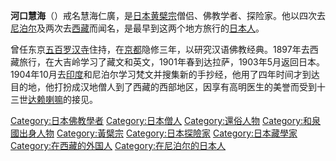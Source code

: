 {{unreferenced|time=2013-05-11T01:23:03+00:00}}
{{Infobox Buddhist
| 姓名            = 河口慧海
| 圖像            = Ekai Kawaguchi by Zaida Ben-Yusuf, c1899.jpg
| 圖像大小        = 
| 圖像說明        =  
| 本名            =
| 字              =  
| 號              =  
| 法號            = 慧海仁廣
| 出生            = [[慶應|慶應]]二年一月十二日<br>（{{Birth date|1866|02|26}}）
| 出生地點        = [[攝津國|攝津國]][[堺|堺]]山伏町<br>（今日本[[大阪府|大阪府]][[堺市|堺市]][[堺區|堺區]]）
| 圓寂            = {{Death date and age|1945|02|24|1866|02|26}}
| 圓寂地點        = {{JPN-EMP}}[[東京都|東京都]][[世田谷區|世田谷區]]
| 居住地          = 
| 公民權          = 
| 國籍            = {{JPN}}
| 著名成就        = 到西藏、尼泊爾探險
| 宗派            = [[黄檗宗|黄檗宗]]
| 呼號            = 
| 修行法門        = 
| 頭銜            = 
| 教育程度        = 
| 駐錫於          = 
| 師承            = 
| 徒弟與學生      = 
| 著作            = 《西藏旅行記》
| 譯作            = 
| 獎項            = 
| 何者的化身與轉世 = 
| 轉世為          = 
| 傳人            = 
| 簽名            = 
| 備註            = 
}}
{{Japanese|japanese=河口 慧海|kana=かわぐち えかい|romaji=Kawaguchi Ekai}}
'''河口慧海'''（{{bd|1866年|2月26日|1945年|2月24日}}）戒名慧海仁廣，是[[日本|日本]][[黄檗宗|黄檗宗]]僧侣、佛教学者、探险家。他以四次去[[尼泊尔|尼泊尔]]及两次去[[西藏|西藏]]而闻名，是最早到这两个地方旅行的[[日本人|日本人]]。

曾任东京[[五百罗汉寺|五百罗汉寺]]住持，在[[京都|京都]]隐修三年，以研究汉语佛教经典。1897年去西藏旅行，在大吉岭学习了藏文和英文，1901年春到达拉萨，1903年5月返回日本。1904年10月去[[印度|印度]]和尼泊尔学习梵文并搜集新的手抄经，他用了四年时间才到达目的地，他打扮成汉地僧人到了西藏的西部地区，因享有高明医生的美誉而受到十三世[[达赖喇嘛|达赖喇嘛]]的接见。

{{Authority control}}
{{DEFAULTSORT:kawaguchi ekai}}
[[Category:日本佛教學者|Category:日本佛教學者]]
[[Category:日本僧人|Category:日本僧人]]
[[Category:還俗人物|Category:還俗人物]]
[[Category:和泉國出身人物|Category:和泉國出身人物]]
[[Category:黃檗宗|Category:黃檗宗]]
[[Category:日本探險家|Category:日本探險家]]
[[Category:日本藏學家|Category:日本藏學家]]
[[Category:在西藏的外国人|Category:在西藏的外国人]]
[[Category:在尼泊尔的日本人|Category:在尼泊尔的日本人]]
{{日本人小作品}}